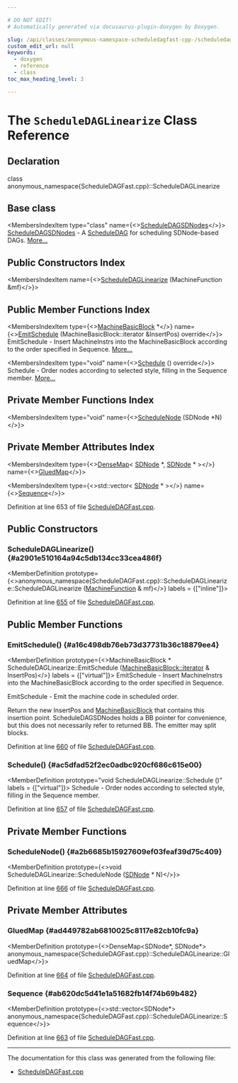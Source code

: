 ```yaml
---

# DO NOT EDIT!
# Automatically generated via docusaurus-plugin-doxygen by Doxygen.

slug: /api/classes/anonymous-namespace-scheduledagfast-cpp-/scheduledaglinearize
custom_edit_url: null
keywords:
  - doxygen
  - reference
  - class
toc_max_heading_level: 3

---
```





# The `ScheduleDAGLinearize` Class Reference

<DoxygenPage pluginConfig={pluginConfig}>



## Declaration

<CodeBlock>class anonymous_namespace{ScheduleDAGFast.cpp}::ScheduleDAGLinearize</CodeBlock>

## Base class

<MembersIndex>

<MembersIndexItem
  type="class"
  name={<><a href="/docs/api/classes/llvm/scheduledagsdnodes">ScheduleDAGSDNodes</a></>}>
<a href="/docs/api/classes/llvm/scheduledagsdnodes">ScheduleDAGSDNodes</a> - A <a href="/docs/api/classes/llvm/scheduledag">ScheduleDAG</a> for scheduling SDNode-based DAGs. <a href="/docs/api/classes/llvm/scheduledagsdnodes/#details">More...</a>
</MembersIndexItem>

</MembersIndex>

## Public Constructors Index

<MembersIndex>

<MembersIndexItem
  name={<><a href="#a2901e510164a94c5db134cc33cea486f">ScheduleDAGLinearize</a> (MachineFunction &amp;mf)</>}>
</MembersIndexItem>

</MembersIndex>

## Public Member Functions Index

<MembersIndex>

<MembersIndexItem
  type={<><a href="/docs/api/classes/llvm/machinebasicblock">MachineBasicBlock</a> &#42;</>}
  name={<><a href="#a16c498db76eb73d37731b36c18879ee4">EmitSchedule</a> (MachineBasicBlock::iterator &amp;InsertPos) override</>}>
EmitSchedule - Insert MachineInstrs into the MachineBasicBlock according to the order specified in Sequence. <a href="#a16c498db76eb73d37731b36c18879ee4">More...</a>
</MembersIndexItem>

<MembersIndexItem
  type="void"
  name={<><a href="#ac5dfad52f2ec0adbc920cf686c615e00">Schedule</a> () override</>}>
Schedule - Order nodes according to selected style, filling in the Sequence member. <a href="#ac5dfad52f2ec0adbc920cf686c615e00">More...</a>
</MembersIndexItem>

</MembersIndex>

## Private Member Functions Index

<MembersIndex>

<MembersIndexItem
  type="void"
  name={<><a href="#a2b6685b15927609ef03feaf39d75c409">ScheduleNode</a> (SDNode &#42;N)</>}>
</MembersIndexItem>

</MembersIndex>

## Private Member Attributes Index

<MembersIndex>

<MembersIndexItem
  type={<><a href="/docs/api/classes/llvm/densemap">DenseMap</a>&lt; <a href="/docs/api/classes/llvm/sdnode">SDNode</a> &#42;, <a href="/docs/api/classes/llvm/sdnode">SDNode</a> &#42; &gt;</>}
  name={<><a href="#ad449782ab6810025c8117e82cb10fc9a">GluedMap</a></>}>
</MembersIndexItem>

<MembersIndexItem
  type={<>std::vector&lt; <a href="/docs/api/classes/llvm/sdnode">SDNode</a> &#42; &gt;</>}
  name={<><a href="#ab620dc5d41e1a51682fb14f74b69b482">Sequence</a></>}>
</MembersIndexItem>

</MembersIndex>


Definition at line 653 of file <a href="/docs/api/files/lib/lib/codegen/lib/codegen/selectiondag/scheduledagfast-cpp">ScheduleDAGFast.cpp</a>.

<SectionDefinition>

## Public Constructors

### ScheduleDAGLinearize() {#a2901e510164a94c5db134cc33cea486f}

<MemberDefinition
  prototype={<>anonymous&#95;namespace&#123;ScheduleDAGFast.cpp&#125;::ScheduleDAGLinearize::ScheduleDAGLinearize (<a href="/docs/api/classes/llvm/machinefunction">MachineFunction</a> &amp; mf)</>}
  labels = {["inline"]}>

Definition at line <a href="/docs/api/files/lib/lib/codegen/lib/codegen/selectiondag/scheduledagfast-cpp/#l00655">655</a> of file <a href="/docs/api/files/lib/lib/codegen/lib/codegen/selectiondag/scheduledagfast-cpp">ScheduleDAGFast.cpp</a>.
</MemberDefinition>

</SectionDefinition>

<SectionDefinition>

## Public Member Functions

### EmitSchedule() {#a16c498db76eb73d37731b36c18879ee4}

<MemberDefinition
  prototype={<>MachineBasicBlock &#42; ScheduleDAGLinearize::EmitSchedule (<a href="/docs/api/classes/llvm/machinebasicblock/#ae34c996b58df9b9ce6695a0c8b70c533">MachineBasicBlock::iterator</a> &amp; InsertPos)</>}
  labels = {["virtual"]}>
EmitSchedule - Insert MachineInstrs into the MachineBasicBlock according to the order specified in Sequence.

EmitSchedule - Emit the machine code in scheduled order.

Return the new InsertPos and <a href="/docs/api/classes/llvm/machinebasicblock">MachineBasicBlock</a> that contains this insertion point. ScheduleDAGSDNodes holds a BB pointer for convenience, but this does not necessarily refer to returned BB. The emitter may split blocks.

Definition at line <a href="/docs/api/files/lib/lib/codegen/lib/codegen/selectiondag/scheduledagfast-cpp/#l00660">660</a> of file <a href="/docs/api/files/lib/lib/codegen/lib/codegen/selectiondag/scheduledagfast-cpp">ScheduleDAGFast.cpp</a>.
</MemberDefinition>

### Schedule() {#ac5dfad52f2ec0adbc920cf686c615e00}

<MemberDefinition
  prototype="void ScheduleDAGLinearize::Schedule ()"
  labels = {["virtual"]}>
Schedule - Order nodes according to selected style, filling in the Sequence member.

Definition at line <a href="/docs/api/files/lib/lib/codegen/lib/codegen/selectiondag/scheduledagfast-cpp/#l00657">657</a> of file <a href="/docs/api/files/lib/lib/codegen/lib/codegen/selectiondag/scheduledagfast-cpp">ScheduleDAGFast.cpp</a>.
</MemberDefinition>

</SectionDefinition>

<SectionDefinition>

## Private Member Functions

### ScheduleNode() {#a2b6685b15927609ef03feaf39d75c409}

<MemberDefinition
  prototype={<>void ScheduleDAGLinearize::ScheduleNode (<a href="/docs/api/classes/llvm/sdnode">SDNode</a> &#42; N)</>}>

Definition at line <a href="/docs/api/files/lib/lib/codegen/lib/codegen/selectiondag/scheduledagfast-cpp/#l00666">666</a> of file <a href="/docs/api/files/lib/lib/codegen/lib/codegen/selectiondag/scheduledagfast-cpp">ScheduleDAGFast.cpp</a>.
</MemberDefinition>

</SectionDefinition>

<SectionDefinition>

## Private Member Attributes

### GluedMap {#ad449782ab6810025c8117e82cb10fc9a}

<MemberDefinition
  prototype={<>DenseMap&lt;SDNode&#42;, SDNode&#42;&gt; anonymous&#95;namespace&#123;ScheduleDAGFast.cpp&#125;::ScheduleDAGLinearize::GluedMap</>}>

Definition at line <a href="/docs/api/files/lib/lib/codegen/lib/codegen/selectiondag/scheduledagfast-cpp/#l00664">664</a> of file <a href="/docs/api/files/lib/lib/codegen/lib/codegen/selectiondag/scheduledagfast-cpp">ScheduleDAGFast.cpp</a>.
</MemberDefinition>

### Sequence {#ab620dc5d41e1a51682fb14f74b69b482}

<MemberDefinition
  prototype={<>std::vector&lt;SDNode&#42;&gt; anonymous&#95;namespace&#123;ScheduleDAGFast.cpp&#125;::ScheduleDAGLinearize::Sequence</>}>

Definition at line <a href="/docs/api/files/lib/lib/codegen/lib/codegen/selectiondag/scheduledagfast-cpp/#l00663">663</a> of file <a href="/docs/api/files/lib/lib/codegen/lib/codegen/selectiondag/scheduledagfast-cpp">ScheduleDAGFast.cpp</a>.
</MemberDefinition>

</SectionDefinition>

<hr/>

The documentation for this class was generated from the following file:

<ul>
<li><a href="/docs/api/files/lib/lib/codegen/lib/codegen/selectiondag/scheduledagfast-cpp">ScheduleDAGFast.cpp</a></li>
</ul>

</DoxygenPage>
